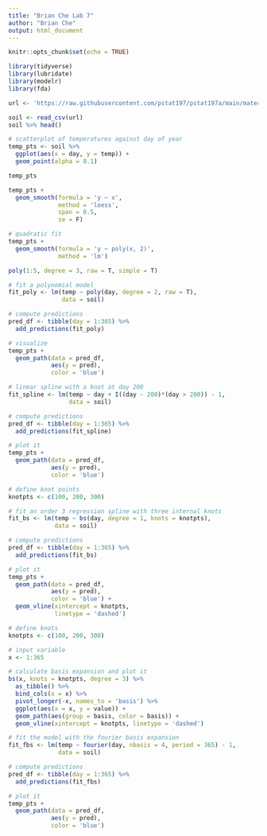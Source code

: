 ```yaml
---
title: "Brian Che Lab 7"
author: "Brian Che"
output: html_document
---
```


```r
knitr::opts_chunk$set(echo = TRUE)
```


```r
library(tidyverse)
library(lubridate)
library(modelr)
library(fda)

url <- 'https://raw.githubusercontent.com/pstat197/pstat197a/main/materials/labs/lab7-curvefitting/data/soiltemp.csv'

soil <- read_csv(url)
soil %>% head()

# scatterplot of temperatures against day of year
temp_pts <- soil %>%
  ggplot(aes(x = day, y = temp)) +
  geom_point(alpha = 0.1)

temp_pts

temp_pts + 
  geom_smooth(formula = 'y ~ x',
              method = 'loess',
              span = 0.5,
              se = F)

# quadratic fit
temp_pts + 
  geom_smooth(formula = 'y ~ poly(x, 2)',
              method = 'lm')

poly(1:5, degree = 3, raw = T, simple = T)

# fit a polynomial model
fit_poly <- lm(temp ~ poly(day, degree = 2, raw = T),
               data = soil)

# compute predictions
pred_df <- tibble(day = 1:365) %>%
  add_predictions(fit_poly)

# visualize
temp_pts + 
  geom_path(data = pred_df, 
            aes(y = pred),
            color = 'blue')

# linear spline with a knot at day 200
fit_spline <- lm(temp ~ day + I((day - 200)*(day > 200)) - 1,
                 data = soil)

# compute predictions
pred_df <- tibble(day = 1:365) %>%
  add_predictions(fit_spline)

# plot it
temp_pts + 
  geom_path(data = pred_df, 
            aes(y = pred),
            color = 'blue')

# define knot points
knotpts <- c(100, 200, 300)

# fit an order 3 regression spline with three internal knots
fit_bs <- lm(temp ~ bs(day, degree = 1, knots = knotpts),
             data = soil) 

# compute predictions
pred_df <- tibble(day = 1:365) %>%
  add_predictions(fit_bs)

# plot it
temp_pts + 
  geom_path(data = pred_df, 
            aes(y = pred),
            color = 'blue') +
  geom_vline(xintercept = knotpts, 
             linetype = 'dashed')

# define knots
knotpts <- c(100, 200, 300)

# input variable
x <- 1:365

# calculate basis expansion and plot it
bs(x, knots = knotpts, degree = 3) %>%
  as_tibble() %>%
  bind_cols(x = x) %>%
  pivot_longer(-x, names_to = 'basis') %>%
  ggplot(aes(x = x, y = value)) +
  geom_path(aes(group = basis, color = basis)) +
  geom_vline(xintercept = knotpts, linetype = 'dashed')

# fit the model with the fourier basis expansion
fit_fbs <- lm(temp ~ fourier(day, nbasis = 4, period = 365) - 1,
              data = soil)

# compute predictions
pred_df <- tibble(day = 1:365) %>%
  add_predictions(fit_fbs)

# plot it
temp_pts + 
  geom_path(data = pred_df, 
            aes(y = pred),
            color = 'blue')
```